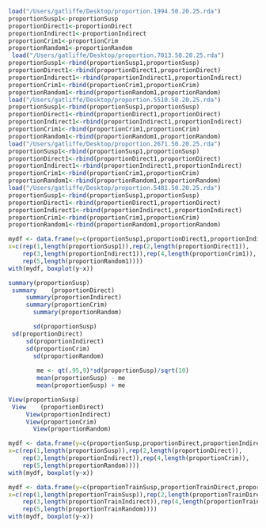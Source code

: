 ```r
load("/Users/gatliffe/Desktop/proportion.1994.50.20.25.rda")
proportionSusp1<-proportionSusp
proportionDirect1<-proportionDirect
proportionIndirect1<-proportionIndirect
proportionCrim1<-proportionCrim
proportionRandom1<-proportionRandom
 load("/Users/gatliffe/Desktop/proportion.7013.50.20.25.rda")
proportionSusp1<-rbind(proportionSusp1,proportionSusp)
proportionDirect1<-rbind(proportionDirect1,proportionDirect)
proportionIndirect1<-rbind(proportionIndirect1,proportionIndirect)
proportionCrim1<-rbind(proportionCrim1,proportionCrim)
proportionRandom1<-rbind(proportionRandom1,proportionRandom) 
load("/Users/gatliffe/Desktop/proportion.5510.50.20.25.rda") 
proportionSusp1<-rbind(proportionSusp1,proportionSusp)
proportionDirect1<-rbind(proportionDirect1,proportionDirect)
proportionIndirect1<-rbind(proportionIndirect1,proportionIndirect)
proportionCrim1<-rbind(proportionCrim1,proportionCrim)
proportionRandom1<-rbind(proportionRandom1,proportionRandom)
load("/Users/gatliffe/Desktop/proportion.2671.50.20.25.rda")
proportionSusp1<-rbind(proportionSusp1,proportionSusp)
proportionDirect1<-rbind(proportionDirect1,proportionDirect)
proportionIndirect1<-rbind(proportionIndirect1,proportionIndirect)
proportionCrim1<-rbind(proportionCrim1,proportionCrim)
proportionRandom1<-rbind(proportionRandom1,proportionRandom)
load("/Users/gatliffe/Desktop/proportion.5481.50.20.25.rda")
proportionSusp1<-rbind(proportionSusp1,proportionSusp)
proportionDirect1<-rbind(proportionDirect1,proportionDirect)
proportionIndirect1<-rbind(proportionIndirect1,proportionIndirect)
proportionCrim1<-rbind(proportionCrim1,proportionCrim)
proportionRandom1<-rbind(proportionRandom1,proportionRandom)

mydf <- data.frame(y=c(proportionSusp1,proportionDirect1,proportionIndirect1,proportionCrim1,proportionRandom1),
x=c(rep(1,length(proportionSusp1)),rep(2,length(proportionDirect1)),
    rep(3,length(proportionIndirect1)),rep(4,length(proportionCrim1)),
    rep(5,length(proportionRandom1))))
with(mydf, boxplot(y~x))
```

```r
summary(proportionSusp)
 summary    (proportionDirect)
     summary(proportionIndirect)
     summary(proportionCrim)
       summary(proportionRandom)

       sd(proportionSusp)
 sd(proportionDirect)
     sd(proportionIndirect)
     sd(proportionCrim)
       sd(proportionRandom)
       
        me <- qt(.95,9)*sd(proportionSusp)/sqrt(10)
        mean(proportionSusp) - me
        mean(proportionSusp) + me
```

```r
View(proportionSusp)
 View    (proportionDirect)
     View(proportionIndirect)
     View(proportionCrim)
       View(proportionRandom)
```
```r
mydf <- data.frame(y=c(proportionSusp,proportionDirect,proportionIndirect,proportionCrim,proportionRandom),
x=c(rep(1,length(proportionSusp)),rep(2,length(proportionDirect)),
    rep(3,length(proportionIndirect)),rep(4,length(proportionCrim)),
    rep(5,length(proportionRandom))))
with(mydf, boxplot(y~x))
```

```r
mydf <- data.frame(y=c(proportionTrainSusp,proportionTrainDirect,proportionTrainIndirect,proportionTrainCrim,proportionTrainRandom),
x=c(rep(1,length(proportionTrainSusp)),rep(2,length(proportionTrainDirect)),
    rep(3,length(proportionTrainIndirect)),rep(4,length(proportionTrainCrim)),
    rep(5,length(proportionTrainRandom))))
with(mydf, boxplot(y~x))
```

